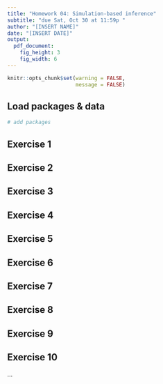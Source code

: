 ```yaml
---
title: "Homework 04: Simulation-based inference"
subtitle: "due Sat, Oct 30 at 11:59p "
author: "[INSERT NAME]"
date: "[INSERT DATE]"
output: 
  pdf_document:
    fig_height: 3
    fig_width: 6
---
```


```r
knitr::opts_chunk$set(warning = FALSE, 
                      message = FALSE)
```

## Load packages & data

```r
# add packages
``` 


## Exercise 1


## Exercise 2


## Exercise 3


## Exercise 4


## Exercise 5


## Exercise 6


## Exercise 7


## Exercise 8


## Exercise 9


## Exercise 10


...
